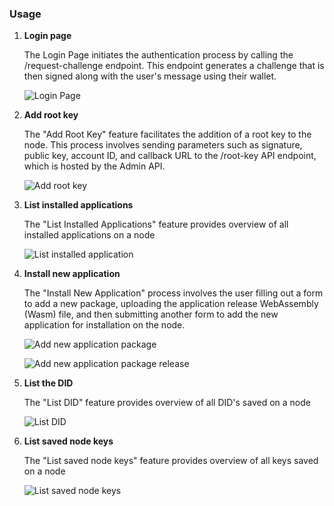 ### Usage

1. **Login page**

   The Login Page initiates the authentication process by calling the
   /request-challenge endpoint. This endpoint generates a challenge that is then
   signed along with the user's message using their wallet.

   ![Login Page](/admin-dashboard/login-page.png)

2. **Add root key**

   The "Add Root Key" feature facilitates the addition of a root key to the
   node. This process involves sending parameters such as signature, public key,
   account ID, and callback URL to the /root-key API endpoint, which is hosted
   by the Admin API.

   ![Add root key](/admin-dashboard/request-root-key.png)

3. **List installed applications**

   The "List Installed Applications" feature provides overview of all installed
   applications on a node

   ![List installed application](/admin-dashboard/list-application.png)

4. **Install new application**

   The "Install New Application" process involves the user filling out a form to
   add a new package, uploading the application release WebAssembly (Wasm) file,
   and then submitting another form to add the new application for installation
   on the node.

   ![Add new application package](/admin-dashboard/add-application-package.png)

   ![Add new application package release](/admin-dashboard/add-application-package-release.png)

5. **List the DID**

   The "List DID" feature provides overview of all DID's saved on a node

   ![List DID](/admin-dashboard/list-DID.png)

6. **List saved node keys**

   The "List saved node keys" feature provides overview of all keys saved on a
   node

   ![List saved node keys](/admin-dashboard/list-keys.png)
